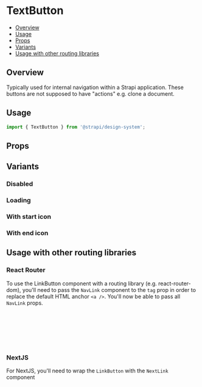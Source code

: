 

<Meta of={TextButtonStories} />

# TextButton

- [Overview](#overview)
- [Usage](#usage)
- [Props](#props)
- [Variants](#variants)
- [Usage with other routing libraries](#usage-with-other-routing-libraries)

## Overview

Typically used for internal navigation within a Strapi application. These buttons are not supposed to have "actions"
e.g. clone a document.

<ViewSource path="components/TextButton" />

## Usage

```ts
import { TextButton } from '@strapi/design-system';
```

<Canvas of={TextButtonStories.Base} />

## Props

<TypeTable of={TextButton} />

## Variants

### Disabled

<Canvas of={TextButtonStories.Disabled} />

### Loading

<Canvas of={TextButtonStories.Loading} />

### With start icon

<Canvas of={TextButtonStories.StartIcon} />

### With end icon

<Canvas of={TextButtonStories.EndIcon} />

## Usage with other routing libraries

### React Router

To use the LinkButton component with a routing library (e.g. react-router-dom), you'll need to pass the `NavLink`
component to the `tag` prop in order to replace the default HTML anchor `<a />`. You'll now be able to pass all
`NavLink` props.

```jsx
import { TextButton } from '@strapi/design-system';
import { NavLink } from 'react-router-dom';

<TextButton tag={NavLink} to="/home">
  Home
</TextButton>;
```

### NextJS

For NextJS, you'll need to wrap the `LinkButton` with the `NextLink` component

```jsx
import { TextButton } from '@strapi/design-system';
import NextLink from 'next/link';

<NextLink href="/home" passHref>
  <TextButton>Home</TextButton>
</NextLink>;
```
